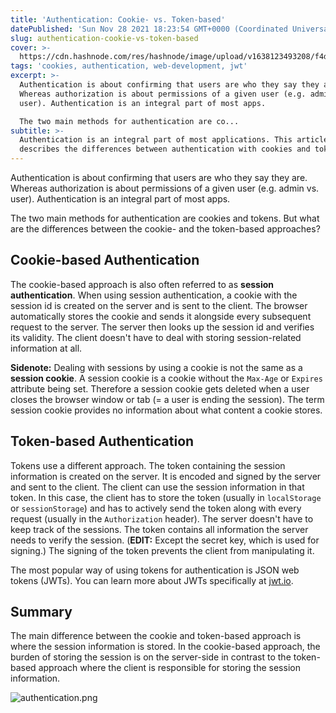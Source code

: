 ```yaml
---
title: 'Authentication: Cookie- vs. Token-based'
datePublished: 'Sun Nov 28 2021 18:23:54 GMT+0000 (Coordinated Universal Time)'
slug: authentication-cookie-vs-token-based
cover: >-
  https://cdn.hashnode.com/res/hashnode/image/upload/v1638123493208/f4dRWdSd4.png
tags: 'cookies, authentication, web-development, jwt'
excerpt: >-
  Authentication is about confirming that users are who they say they are.
  Whereas authorization is about permissions of a given user (e.g. admin vs.
  user). Authentication is an integral part of most apps.

  The two main methods for authentication are co...
subtitle: >-
  Authentication is an integral part of most applications. This article briefly
  describes the differences between authentication with cookies and tokens
---
```



Authentication is about confirming that users are who they say they are. Whereas authorization is about permissions of a given user (e.g. admin vs. user). Authentication is an integral part of most apps.

The two main methods for authentication are cookies and tokens. But what are the differences between the cookie- and the token-based approaches?

## Cookie-based Authentication

The cookie-based approach is also often referred to as **session authentication**. When using session authentication, a cookie with the session id is created on the server and is sent to the client. The browser automatically stores the cookie and sends it alongside every subsequent request to the server. The server then looks up the session id and verifies its validity. The client doesn't have to deal with storing session-related information at all.

**Sidenote:** Dealing with sessions by using a cookie is not the same as a **session cookie**. A session cookie is a cookie without the `Max-Age` or `Expires` attribute being set. Therefore a session cookie gets deleted when a user closes the browser window or tab (= a user is ending the session). The term session cookie provides no information about what content a cookie stores.
 
## Token-based Authentication

Tokens use a different approach. The token containing the session information is created on the server. It is encoded and signed by the server and sent to the client. The client can use the session information in that token. In this case, the client has to store the token (usually in `localStorage` or `sessionStorage`) and has to actively send the token along with every request (usually in the `Authorization` header). The server doesn't have to keep track of the sessions. The token contains all information the server needs to verify the session. (**EDIT:** Except the secret key, which is used for signing.) The signing of the token prevents the client from manipulating it.

The most popular way of using tokens for authentication is JSON web tokens (JWTs). You can learn more about JWTs specifically at [jwt.io](https://jwt.io/introduction).

## Summary

The main difference between the cookie and token-based approach is where the session information is stored. In the cookie-based approach, the burden of storing the session is on the server-side in contrast to the token-based approach where the client is responsible for storing the session information.

![authentication.png](https://cdn.hashnode.com/res/hashnode/image/upload/v1636403503161/8wg6Rz35A.png)

